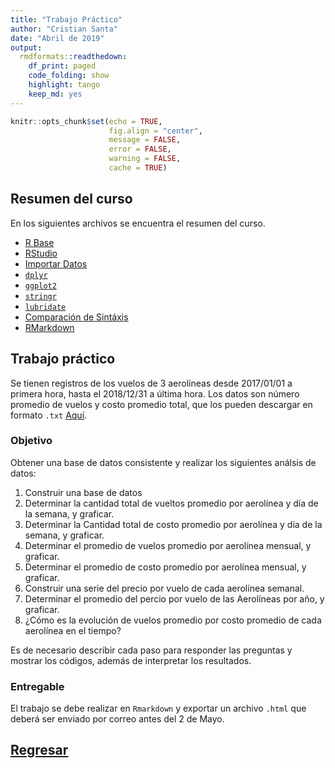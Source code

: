 ```yaml
---
title: "Trabajo Práctico"
author: "Cristian Santa"
date: "Abril de 2019"
output:
  rmdformats::readthedown:
    df_print: paged
    code_folding: show
    highlight: tango
    keep_md: yes
---
```


```r
knitr::opts_chunk$set(echo = TRUE,
                      fig.align = "center",
                      message = FALSE,
                      error = FALSE,
                      warning = FALSE,
                      cache = TRUE)
```

## Resumen del curso

En los siguientes archivos se encuentra el resumen del curso.

* [R Base](introduccion-a-r.pdf)
* [RStudio](rstudio-entorno.pdf)
* [Importar Datos](data-import-cheatsheet_Spanish.pdf)
* [`dplyr`](data-transformation_Spanish.pdf)
* [`ggplot2`](ggplot2.pdf)
* [`stringr`](strings_Spanish.pdf)
* [`lubridate`](lubridate_Spanish.pdf)
* [Comparación de Sintáxis](syntax.pdf)
* [RMarkdown](rmarkdown_Spanish.pdf)

## Trabajo práctico

Se tienen registros de los vuelos de 3 aerolíneas desde 2017/01/01 a primera hora, hasta el 2018/12/31 a última hora. Los datos son número promedio de vuelos y costo promedio total, que los pueden descargar en formato `.txt` [Aquí](Vuelos.txt).

### Objetivo

Obtener una base de datos consistente y realizar los siguientes análsis de datos:

1. Construir una base de datos
2. Determinar la cantidad total de vueltos promedio por aerolínea y día de la semana, y graficar.
3. Determinar la Cantidad total de costo promedio por aerolínea y día de la semana, y graficar.
4. Determinar el promedio de vuelos promedio por aerolínea mensual, y graficar.
5. Determinar el promedio de costo promedio por aerolínea mensual, y graficar.
6. Construir una serie del precio por vuelo de cada aerolínea semanal.
7. Determinar el promedio del percio por vuelo de las Aerolíneas por año, y graficar.
8. ¿Cómo es la evolución de vuelos promedio por costo promedio de cada aerolínea en el tiempo?

Es de necesario describir cada paso para responder las preguntas y mostrar los códigos, además de interpretar los resultados.

### Entregable

El trabajo se debe realizar en `Rmarkdown` y exportar un archivo `.html` que deberá ser enviado por correo antes del 2 de Mayo.

## <a href="../EAFIT.html" class="btn" role="button">Regresar</a>